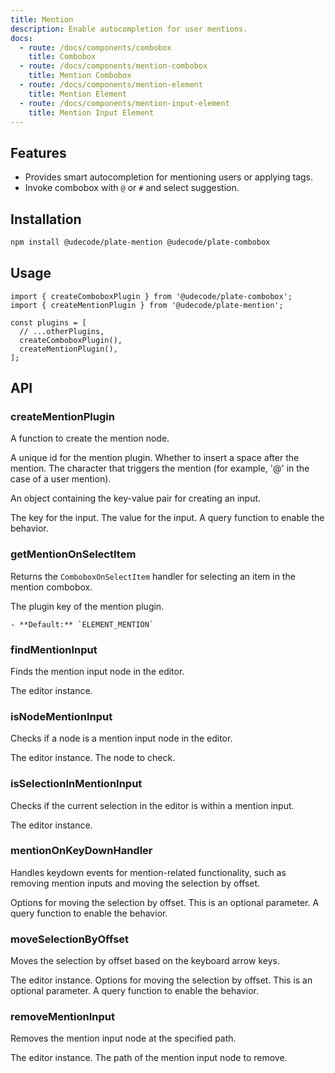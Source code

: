 ```yaml
---
title: Mention
description: Enable autocompletion for user mentions.
docs:
  - route: /docs/components/combobox
    title: Combobox
  - route: /docs/components/mention-combobox
    title: Mention Combobox
  - route: /docs/components/mention-element
    title: Mention Element
  - route: /docs/components/mention-input-element
    title: Mention Input Element
---
```


<ComponentPreview name="playground-demo" id="mention" />

<PackageInfo>

## Features

- Provides smart autocompletion for mentioning users or applying tags.
- Invoke combobox with `@` or `#` and select suggestion.

</PackageInfo>

## Installation

```bash
npm install @udecode/plate-mention @udecode/plate-combobox
```

## Usage

```tsx
import { createComboboxPlugin } from '@udecode/plate-combobox';
import { createMentionPlugin } from '@udecode/plate-mention';

const plugins = [
  // ...otherPlugins,
  createComboboxPlugin(),
  createMentionPlugin(),
];
```

## API

### createMentionPlugin

<APIOptions>

<APIItem name="createMentionNode" type="(item: TComboboxItem<TData>, meta: CreateMentionNodeMeta) => TNodeProps<TMentionElement>" optional>
 
A function to create the mention node.

</APIItem>
<APIItem name="id" type="string" optional>
  A unique id for the mention plugin.
</APIItem>
<APIItem name="insertSpaceAfterMention" type="boolean" optional>
  Whether to insert a space after the mention.
</APIItem>
<APIItem name="trigger" type="string" optional>
  The character that triggers the mention (for example, '@' in the case of a
  user mention).
</APIItem>

<APIItem name="inputCreation" type="{ key: string; value: string }" optional>

An object containing the key-value pair for creating an input.

<APISubList>
  <APISubListItem parent="inputCreation" name="key" type="string">
    The key for the input.
  </APISubListItem>
  <APISubListItem parent="inputCreation" name="value" type="string">
    The value for the input.
  </APISubListItem>
</APISubList>

</APIItem>
<APIItem name="query" type="(editor: PlateEditor) => boolean" optional>
  A query function to enable the behavior.
</APIItem>

</APIOptions>

### getMentionOnSelectItem

Returns the `ComboboxOnSelectItem` handler for selecting an item in the mention combobox.

<APIParameters>
  <APIItem name="options" type="PlatePluginKey" optional>
    <APISubList>
  <APISubListItem parent="options" name="key" type="string" optional>
    The plugin key of the mention plugin.

    - **Default:** `ELEMENT_MENTION`

  </APISubListItem>
    </APISubList>
  </APIItem>
</APIParameters>

### findMentionInput

Finds the mention input node in the editor.

<APIParameters>
  <APIItem name="editor" type="PlateEditor">
    The editor instance.
  </APIItem>
  <APIItem
    name="options"
    type="Omit<FindNodeOptions<V>, 'match'>"
    optional
  ></APIItem>
</APIParameters>

### isNodeMentionInput

Checks if a node is a mention input node in the editor.

<APIParameters>
  <APIItem name="editor" type="PlateEditor">
    The editor instance.
  </APIItem>
  <APIItem name="node" type="TNode">
    The node to check.
  </APIItem>
</APIParameters>

### isSelectionInMentionInput

Checks if the current selection in the editor is within a mention input.

<APIParameters>
  <APIItem name="editor" type="PlateEditor">
    The editor instance.
  </APIItem>
</APIParameters>

### mentionOnKeyDownHandler

Handles keydown events for mention-related functionality, such as removing mention inputs and moving the selection by offset.

<APIParameters>
  <APIItem name="options" type="MoveSelectionByOffsetOptions" optional>
    Options for moving the selection by offset. This is an optional parameter.
    <APISubList>
      <APISubListItem parent="options" name="query" type="function" optional>
        A query function to enable the behavior.
      </APISubListItem>
    </APISubList>
  </APIItem>
</APIParameters>

### moveSelectionByOffset

Moves the selection by offset based on the keyboard arrow keys.

<APIParameters>
  <APIItem name="editor" type="PlateEditor">
    The editor instance.
  </APIItem>
  <APIItem name="options" type="MoveSelectionByOffsetOptions" optional>
    Options for moving the selection by offset. This is an optional parameter.
    <APISubList>
      <APISubListItem parent="options" name="query" type="function" optional>
        A query function to enable the behavior.
      </APISubListItem>
    </APISubList>
  </APIItem>
</APIParameters>

### removeMentionInput

Removes the mention input node at the specified path.

<APIParameters>
  <APIItem name="editor" type="PlateEditor">
    The editor instance.
  </APIItem>
  <APIItem name="path" type="Path">
    The path of the mention input node to remove.
  </APIItem>
</APIParameters>
